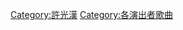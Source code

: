 {{Category explanation|[[許光漢|許光漢]]的歌曲}}

[[Category:許光漢|Category:許光漢]]
[[Category:各演出者歌曲|Category:各演出者歌曲]]